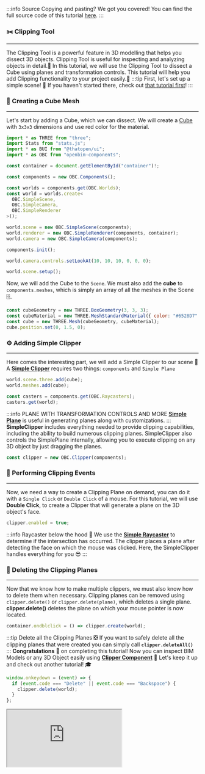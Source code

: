 :::info Source
Copying and pasting? We got you covered! You can find the full source code of this tutorial [here](https://github.com/ThatOpen/engine_components/blob/main/packages/core/src/core/Clipper/example.ts).
:::

### ✂️ Clipping Tool
---
The Clipping Tool is a powerful feature in 3D modelling that helps you dissect 3D objects.
Clipping Tool is useful for inspecting and analyzing objects in detail.💪
In this tutorial, we will use the Clipping Tool to dissect a Cube using planes and transformation controls.
This tutorial will help you add Clipping functionality to your project easily.🚀
:::tip First, let's set up a simple scene!
👀 If you haven't started there, check out [that tutorial first](SimpleScene.mdx)!
:::
### 🎲 Creating a Cube Mesh
---
Let's start by adding a Cube, which we can dissect.
We will create a [Cube](https://threejs.org/docs/index.html?q=box#api/en/geometries/BoxGeometry)
with `3x3x3` dimensions and use red color for the material.

```js
import * as THREE from "three";
import Stats from "stats.js";
import * as BUI from "@thatopen/ui";
import * as OBC from "openbim-components";

const container = document.getElementById("container")!;

const components = new OBC.Components();

const worlds = components.get(OBC.Worlds);
const world = worlds.create<
  OBC.SimpleScene,
  OBC.SimpleCamera,
  OBC.SimpleRenderer
>();

world.scene = new OBC.SimpleScene(components);
world.renderer = new OBC.SimpleRenderer(components, container);
world.camera = new OBC.SimpleCamera(components);

components.init();

world.camera.controls.setLookAt(10, 10, 10, 0, 0, 0);

world.scene.setup();
```
Now, we will add the Cube to the `Scene`. We must also add the **cube** to `components.meshes`,
which is simply an array of all the meshes in the Scene 🗄️.

```js
const cubeGeometry = new THREE.BoxGeometry(3, 3, 3);
const cubeMaterial = new THREE.MeshStandardMaterial({ color: "#6528D7" });
const cube = new THREE.Mesh(cubeGeometry, cubeMaterial);
cube.position.set(0, 1.5, 0);
```
### ⚙️ Adding Simple Clipper
---
Here comes the interesting part, we will add a Simple Clipper to our scene 🥁
A **[Simple Clipper](../api/classes/components.SimpleClipper)** requires two things: `components` and `Simple Plane`

```js
world.scene.three.add(cube);
world.meshes.add(cube);

const casters = components.get(OBC.Raycasters);
casters.get(world);
```
:::info PLANE WITH TRANSFORMATION CONTROLS AND MORE
**[Simple Plane](../api/classes/components.SimplePlane)** is useful in generating planes along with
customizations.
:::
**SimpleClipper** includes everything needed to provide clipping capabilities,
including the ability to build numerous clipping planes.
SimpleClipper also controls the SimplePlane internally,
allowing you to execute clipping on any 3D object by just dragging the planes.

```js
const clipper = new OBC.Clipper(components);
```
### 🤝 Performing Clipping Events
---
Now, we need a way to create a Clipping Plane on demand, you can do it with a `Single Click` or
`Double Click` of a mouse.
For this tutorial, we will use **Double Click**, to create a Clipper that will generate a
plane on the 3D object's face.

```js
clipper.enabled = true;
```
:::info Raycaster below the hood 🎩
We use the **[Simple Raycaster](SimpleRaycaster.mdx)** to determine if the intersection has occurred.
The clipper places a plane after detecting the face on which the mouse was clicked.
Here, the SimpleClipper handles everything for you 😎
:::
### 🧹 Deleting the Clipping Planes
---
Now that we know how to make multiple clippers, we must also know how to delete them when necessary.
Clipping planes can be removed using `clipper.delete()` or `clipper.delete(plane)`, which deletes a single plane.
**clipper.delete()** deletes the plane on which your mouse pointer is now located.

```js
container.ondblclick = () => clipper.create(world);
```
:::tip Delete all the Clipping Planes
❎ If you want to safely delete all the clipping planes that were created you can simply call
**`clipper.deleteAll()`**
:::
**Congratulations** 🎉 on completing this tutorial! Now you can inspect BIM Models or any 3D Object easily using
**[Clipper Component](../api/classes/components.SimpleClipper)** 🧐
Let's keep it up and check out another tutorial! 🎓

```js
window.onkeydown = (event) => {
  if (event.code === "Delete" || event.code === "Backspace") {
    clipper.delete(world);
  }
};
```



<iframe src="https://thatopen.github.io/engine_components/examples/Clipper"></iframe>